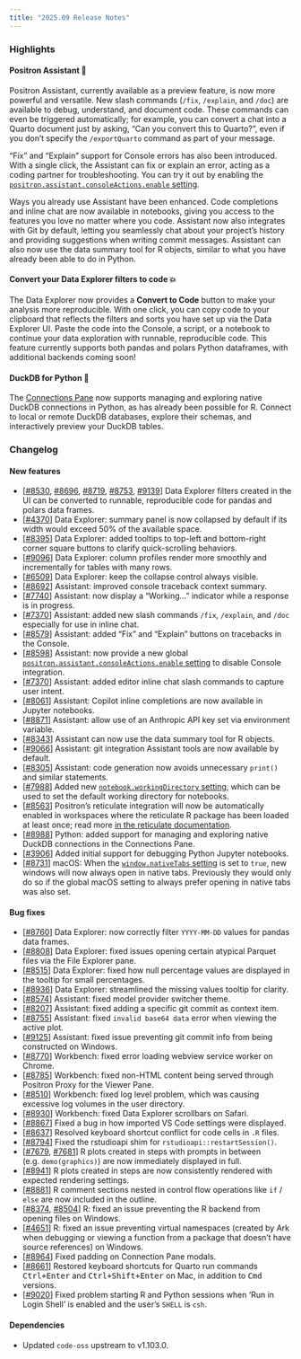 ```yaml
---
title: "2025.09 Release Notes"
---
```


### Highlights

#### Positron Assistant 🤖

Positron Assistant, currently available as a preview feature, is now more powerful and versatile. New slash commands (`/fix`, `/explain`, and `/doc`) are available to debug, understand, and document code. These commands can even be triggered automatically; for example, you can convert a chat into a Quarto document just by asking, "Can you convert this to Quarto?", even if you don't specify the `/exportQuarto` command as part of your message.

"Fix" and "Explain" support for Console errors has also been introduced. With a single click, the Assistant can fix or explain an error, acting as a coding partner for troubleshooting. You can try it out by enabling the [`positron.assistant.consoleActions.enable` setting](positron://settings/positron.assistant.consoleActions.enable). 

Ways you already use Assistant have been enhanced. Code completions and inline chat are now available in notebooks, giving you access to the features you love no matter where you code. Assistant now also integrates with Git by default, letting you seamlessly chat about your project's history and providing suggestions when writing commit messages. Assistant can also now use the data summary tool for R objects, similar to what you have already been able to do in Python.

#### Convert your Data Explorer filters to code 💥

The Data Explorer now provides a **Convert to Code** button to make your analysis more reproducible. With one click, you can copy code to your clipboard that reflects the filters and sorts you have set up via the Data Explorer UI. Paste the code into the Console, a script, or a notebook to continue your data exploration with runnable, reproducible code. This feature currently supports both pandas and polars Python dataframes, with additional backends coming soon! 

#### DuckDB for Python 🦆

The [Connections Pane](https://positron.posit.co/connections-pane.html) now supports managing and exploring native DuckDB connections in Python, as has already been possible for R. Connect to local or remote DuckDB databases, explore their schemas, and interactively preview your DuckDB tables.

<div id="checkbox"></div>

### Changelog

#### New features

- [[#8530](https://github.com/posit-dev/positron/issues/8530), [#8696](https://github.com/posit-dev/positron/issues/8696), [#8719](https://github.com/posit-dev/positron/issues/8719), [#8753](https://github.com/posit-dev/positron/issues/8753), [#9139](https://github.com/posit-dev/positron/issues/9139)] Data Explorer filters created in the UI can be converted to runnable, reproducible code for pandas and polars data frames.
- [[#4370](https://github.com/posit-dev/positron/issues/4370)] Data Explorer: summary panel is now collapsed by default if its width would exceed 50% of the available space.
- [[#8395](https://github.com/posit-dev/positron/issues/8395)] Data Explorer: added tooltips to top-left and bottom-right corner square buttons to clarify quick-scrolling behaviors.
- [[#9096](https://github.com/posit-dev/positron/issues/9096)] Data Explorer: column profiles render more smoothly and incrementally for tables with many rows.
- [[#6509](https://github.com/posit-dev/positron/issues/6509)] Data Explorer: keep the collapse control always visible.
- [[#8692](https://github.com/posit-dev/positron/issues/8692)] Assistant: improved console traceback context summary.
- [[#7740](https://github.com/posit-dev/positron/issues/7740)] Assistant: now display a "Working..." indicator while a response is in progress.
- [[#7370](https://github.com/posit-dev/positron/issues/7370)] Assistant: added new slash commands `/fix`, `/explain`, and `/doc` especially for use in inline chat.
- [[#8579](https://github.com/posit-dev/positron/issues/8579)] Assistant: added "Fix" and "Explain" buttons on tracebacks in the Console.
- [[#8598](https://github.com/posit-dev/positron/issues/8598)] Assistant: now provide a new global [`positron.assistant.consoleActions.enable` setting](positron://settings/positron.assistant.consoleActions.enable) to disable Console integration. 
- [[#7370](https://github.com/posit-dev/positron/issues/7370)] Assistant: added editor inline chat slash commands to capture user intent.
- [[#8061](https://github.com/posit-dev/positron/issues/8061)] Assistant: Copilot inline completions are now available in Jupyter notebooks.
- [[#8871](https://github.com/posit-dev/positron/issues/8871)] Assistant: allow use of an Anthropic API key set via environment variable.
- [[#8343](https://github.com/posit-dev/positron/issues/8343)] Assistant can now use the data summary tool for R objects.
- [[#9066](https://github.com/posit-dev/positron/issues/9066)] Assistant: git integration Assistant tools are now available by default.
- [[#8305](https://github.com/posit-dev/positron/issues/8305)] Assistant: code generation now avoids unnecessary `print()` and similar statements.
- [[#7988](https://github.com/posit-dev/positron/issues/7988)] Added new [`notebook.workingDirectory` setting](positron://settings/notebook.workingDirectory), which can be used to set the default working directory for notebooks.
- [[#8563](https://github.com/posit-dev/positron/issues/8563)] Positron's reticulate integration will now be automatically enabled in workspaces where the reticulate R package has been loaded at least once; read more [in the reticulate documentation](https://positron.posit.co/reticulate).
- [[#8988](https://github.com/posit-dev/positron/issues/8988)] Python: added support for managing and exploring native DuckDB connections in the Connections Pane.
- [[#3906](https://github.com/posit-dev/positron/issues/3906)] Added initial support for debugging Python Jupyter notebooks.
- [[#8731](https://github.com/posit-dev/positron/issues/8731)] macOS: When the [`window.nativeTabs` setting](positron://settings/window.nativeTabs) is set to `true`, new windows will now always open in native tabs. Previously they would only do so if the global macOS setting to always prefer opening in native tabs was also set.

#### Bug fixes

- [[#8760](https://github.com/posit-dev/positron/issues/8760)] Data Explorer: now correctly filter `YYYY-MM-DD` values for pandas data frames.
- [[#8808](https://github.com/posit-dev/positron/issues/8808)] Data Explorer: fixed issues opening certain atypical Parquet files via the File Explorer pane.
- [[#8515](https://github.com/posit-dev/positron/issues/8515)] Data Explorer: fixed how null percentage values are displayed in the tooltip for small percentages.
- [[#8936](https://github.com/posit-dev/positron/issues/8936)] Data Explorer: streamlined the missing values tooltip for clarity.
- [[#8574](https://github.com/posit-dev/positron/issues/8574)] Assistant: fixed model provider switcher theme.
- [[#8207](https://github.com/posit-dev/positron/issues/8207)] Assistant: fixed adding a specific git commit as context item.
- [[#8755](https://github.com/posit-dev/positron/issues/8755)] Assistant: fixed `invalid base64 data` error when viewing the active plot.
- [[#9125](https://github.com/posit-dev/positron/issues/9125)] Assistant: fixed issue preventing git commit info from being constructed on Windows.
- [[#8770](https://github.com/posit-dev/positron/issues/8770)] Workbench: fixed error loading webview service worker on Chrome.
- [[#8785](https://github.com/posit-dev/positron/issues/8785)] Workbench: fixed non-HTML content being served through Positron Proxy for the Viewer Pane.
- [[#8510](https://github.com/posit-dev/positron/issues/8510)] Workbench: fixed log level problem, which was causing excessive log volumes in the user directory.
- [[#8930](https://github.com/posit-dev/positron/issues/8930)] Workbench: fixed Data Explorer scrollbars on Safari.
- [[#8867](https://github.com/posit-dev/positron/issues/8867)] Fixed a bug in how imported VS Code settings were displayed.
- [[#8637](https://github.com/posit-dev/positron/issues/8637)] Resolved keyboard shortcut conflict for code cells in `.R` files.
- [[#8794](https://github.com/posit-dev/positron/issues/8794)] Fixed the rstudioapi shim for `rstudioapi::restartSession()`.
- [[#7679](https://github.com/posit-dev/positron/issues/7679), [#7681](https://github.com/posit-dev/positron/issues/7681)] R plots created in steps with prompts in between (e.g. `demo(graphics)`) are now immediately displayed in full.
- [[#8941](https://github.com/posit-dev/positron/issues/8941)] R plots created in steps are now consistently rendered with expected rendering settings.
- [[#8881](https://github.com/posit-dev/positron/issues/8881)] R comment sections nested in control flow operations like `if` / `else` are now included in the outline.
- [[#8374](https://github.com/posit-dev/positron/issues/8374), [#8504](https://github.com/posit-dev/positron/issues/8504)] R: fixed an issue preventing the R backend from opening files on Windows.
- [[#4651](https://github.com/posit-dev/positron/issues/4651)] R: fixed an issue preventing virtual namespaces (created by Ark when debugging or viewing a function from a package that doesn't have source references) on Windows.
- [[#8964](https://github.com/posit-dev/positron/issues/8964)] Fixed padding on Connection Pane modals.
- [[#8661](https://github.com/posit-dev/positron/issues/8661)] Restored keyboard shortcuts for Quarto run commands <kbd>Ctrl+Enter</kbd> and <kbd>Ctrl+Shift+Enter</kbd> on Mac, in addition to <kbd>Cmd</kbd> versions.
- [[#9020](https://github.com/posit-dev/positron/issues/9020)] Fixed problem starting R and Python sessions when 'Run in Login Shell' is enabled and the user's `SHELL` is `csh`.


#### Dependencies

- Updated `code-oss` upstream to v1.103.0.
